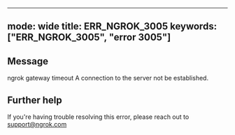 
---
mode: wide
title: ERR_NGROK_3005
keywords: ["ERR_NGROK_3005", "error 3005"]
---

## Message
ngrok gateway timeout
A connection to the server not be established.




## Further help
If you're having trouble resolving this error, please reach out to [support@ngrok.com](mailto:support@ngrok.com?subject=Help%20with%20ERR_NGROK_3005)

